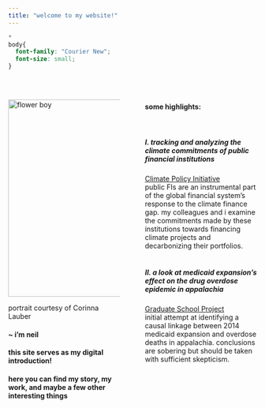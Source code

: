 ```yaml
---
title: "welcome to my website!"
---
```


```css
*
body{
  font-family: "Courier New";
  font-size: small;
}
```

<br/>

<style>
.column-left{
  float: left;
  width: 45%;
  text-align: left;
}
.column-right{
  float: right;
  width: 45%;
  text-align: left;
}
</style>

<div class="column-left">
<img src="pictures/flower_boy.jpg" alt="flower boy" width="400"/>
<br/>

portrait courtesy of Corinna Lauber

#### ~ i'm neil

#### this site serves as my digital introduction!

#### here you can find my story, my work, and maybe a few other interesting things

</div>

<div class="column-right">
#### some highlights:
<br/>

##### I. tracking and analyzing the climate commitments of public financial institutions
[Climate Policy Initiative](https://www.climatepolicyinitiative.org/publication/public-financial-institutions-climate-commitments/)
<br/>
public FIs are an instrumental part of the global financial system's response to the climate finance gap. my colleagues and i examine the commitments made by these institutions towards financing climate projects and decarbonizing their portfolios.
<br/>
<br/>

##### II. a look at medicaid expansion's effect on the drug overdose epidemic in appalachia
[Graduate School Project](files/U6614_final_project.pdf)
<br/>
initial attempt at identifying a causal linkage between 2014 medicaid expansion and overdose deaths in appalachia. conclusions are sobering but should be taken with sufficient skepticism.
</div>

